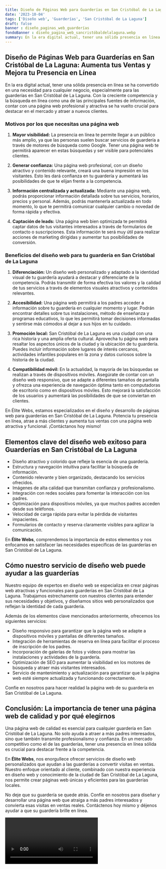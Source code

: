 ```yaml
---
title: Diseño de Páginas Web para Guarderías en San Cristóbal de La Laguna
date: '2023-10-04'
tags: ['Diseño web', 'Guarderías', 'San Cristóbal de La Laguna']
draft: false
banner : diseño_paginas_web_guarderías
fondoBanner : diseño_pagina_web_sancristóbaldelalaguna.webp
summary: En la era digital actual, tener una sólida presencia en línea se ha convertido en una necesidad para cualquier negocio, especialmente para las guarderías en San Cristóbal de La Laguna. Con la creciente competencia y la búsqueda en línea como una de las principales fuentes de información, contar con una página web profesional y atractiva se ha vuelto crucial para destacar en el mercado y atraer a nuevos clientes.
---
```


## **Diseño de Páginas Web para Guarderías en San Cristóbal de La Laguna: Aumenta tus Ventas y Mejora tu Presencia en Línea**

En la era digital actual, tener una sólida presencia en línea se ha convertido en una necesidad para cualquier negocio, especialmente para las guarderías en San Cristóbal de La Laguna. Con la creciente competencia y la búsqueda en línea como una de las principales fuentes de información, contar con una página web profesional y atractiva se ha vuelto crucial para destacar en el mercado y atraer a nuevos clientes.

### **Motivos por los que necesitas una página web**

1. **Mayor visibilidad:** La presencia en línea te permite llegar a un público más amplio, ya que las personas suelen buscar servicios de guardería a través de motores de búsqueda como Google. Tener una página web te permitirá aparecer en estas búsquedas y ser visible para potenciales clientes.

2. **Generar confianza:** Una página web profesional, con un diseño atractivo y contenido relevante, creará una buena impresión en los visitantes. Esto les dará confianza en tu guardería y aumentará las posibilidades de que te elijan frente a la competencia.

3. **Información centralizada y actualizada:** Mediante una página web, podrás proporcionar información detallada sobre tus servicios, horarios, precios y personal. Además, podrás mantenerla actualizada en todo momento, lo que te permitirá comunicar cualquier cambio o novedad de forma rápida y efectiva.

4. **Captación de leads:** Una página web bien optimizada te permitirá captar datos de tus visitantes interesados a través de formularios de contacto o suscripciones. Esta información te será muy útil para realizar acciones de marketing dirigidas y aumentar tus posibilidades de conversión.

### **Beneficios del diseño web para tu guardería en San Cristóbal de La Laguna**

1. **Diferenciación:** Un diseño web personalizado y adaptado a la identidad visual de tu guardería ayudará a destacar y diferenciarte de la competencia. Podrás transmitir de forma efectiva los valores y la calidad de tus servicios a través de elementos visuales atractivos y contenidos relevantes.

2. **Accesibilidad:** Una página web permitirá a los padres acceder a información sobre tu guardería en cualquier momento y lugar. Podrán encontrar detalles sobre tus instalaciones, método de enseñanza y programas educativos, lo que les permitirá tomar decisiones informadas y sentirse más cómodos al dejar a sus hijos en tu cuidado.

3. **Promoción local:** San Cristóbal de La Laguna es una ciudad con una rica historia y una amplia oferta cultural. Aprovecha tu página web para resaltar los aspectos únicos de la ciudad y la ubicación de tu guardería. Puedes incluir información sobre lugares de interés cercanos, actividades infantiles populares en la zona y datos curiosos sobre la historia de la ciudad.

4. **Compatibilidad móvil:** En la actualidad, la mayoría de las búsquedas se realizan a través de dispositivos móviles. Asegúrate de contar con un diseño web responsivo, que se adapte a diferentes tamaños de pantalla y ofrezca una experiencia de navegación óptima tanto en computadoras de escritorio como en dispositivos móviles. Esto mejorará la satisfacción de los usuarios y aumentará las posibilidades de que se conviertan en clientes.

En Élite Webs, estamos especializados en el diseño y desarrollo de páginas web para guarderías en San Cristóbal de La Laguna. Potencia tu presencia en línea, atrae a más clientes y aumenta tus ventas con una página web atractiva y funcional. ¡Contáctanos hoy mismo!

<GifSeo />

<Cta />

## Elementos clave del diseño web exitoso para Guarderías en San Cristóbal de La Laguna

- Diseño atractivo y colorido que refleje la esencia de una guardería.
- Estructura y navegación intuitiva para facilitar la búsqueda de información.
- Contenido relevante y bien organizado, destacando los servicios ofrecidos.
- Imágenes de alta calidad que transmitan confianza y profesionalismo.
- Integración con redes sociales para fomentar la interacción con los padres.
- Optimización para dispositivos móviles, ya que muchos padres acceden desde sus teléfonos.
- Velocidad de carga rápida para evitar la pérdida de visitantes impacientes.
- Formularios de contacto y reserva claramente visibles para agilizar la comunicación.

En **Élite Webs**, comprendemos la importancia de estos elementos y nos enfocamos en satisfacer las necesidades específicas de las guarderías en San Cristóbal de La Laguna.

## Cómo nuestro servicio de diseño web puede ayudar a las guarderías

Nuestro equipo de expertos en diseño web se especializa en crear páginas web atractivas y funcionales para guarderías en San Cristóbal de La Laguna. Trabajamos estrechamente con nuestros clientes para entender sus necesidades y objetivos, y diseñamos sitios web personalizados que reflejan la identidad de cada guardería.

Además de los elementos clave mencionados anteriormente, ofrecemos los siguientes servicios:

- Diseño responsivo para garantizar que la página web se adapte a dispositivos móviles y pantallas de diferentes tamaños.
- Integración de herramientas de reserva en línea para facilitar el proceso de inscripción de los padres.
- Incorporación de galerías de fotos y videos para mostrar las instalaciones y actividades de la guardería.
- Optimización de SEO para aumentar la visibilidad en los motores de búsqueda y atraer más visitantes interesados.
- Servicio de mantenimiento y actualización para garantizar que la página web esté siempre actualizada y funcionando correctamente.

Confíe en nosotros para hacer realidad la página web de su guardería en San Cristóbal de La Laguna.

## Conclusión: La importancia de tener una página web de calidad y por qué elegirnos

Una página web de calidad es esencial para cualquier guardería en San Cristóbal de La Laguna. No solo ayuda a atraer a más padres interesados, sino que también transmite profesionalismo y confianza. En un mercado competitivo como el de las guarderías, tener una presencia en línea sólida es crucial para destacar frente a la competencia.

En **Élite Webs**, nos enorgullece ofrecer servicios de diseño web personalizados que ayudan a las guarderías a convertir visitas en ventas. Nuestro enfoque orientado al cliente, combinado con nuestra experiencia en diseño web y conocimiento de la ciudad de San Cristóbal de La Laguna, nos permite crear páginas web únicas y eficientes para las guarderías locales.

No deje que su guardería se quede atrás. Confíe en nosotros para diseñar y desarrollar una página web que atraiga a más padres interesados y convierta esas visitas en ventas reales. Contáctenos hoy mismo y déjenos ayudar a que su guardería brille en línea.

<Video />

<CtaBot job='Guarderías' city='San Cristóbal de La Laguna'/>

<Gmaps query='San Cristóbal de La Laguna+españa+maps' />